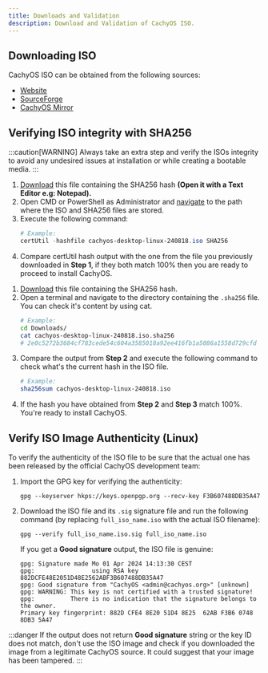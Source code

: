```yaml
---
title: Downloads and Validation
description: Download and Validation of CachyOS ISO.
---
```



## Downloading ISO

CachyOS ISO can be obtained from the following sources:

*   [Website](<https://cachyos.org/download>)
*   [SourceForge](<https://sourceforge.net/projects/cachyos-arch/files/>)
*   [CachyOS Mirror](<https://mirror.cachyos.org/ISO/>)

## Verifying ISO integrity with SHA256

:::caution[WARNING]
Always take an extra step and verify the ISOs integrity to avoid any undesired issues at installation or while creating a bootable media.
:::

<Tabs>

<TabItem label='From Windows'>

<Steps>

1. [Download](<https://iso.cachyos.org/desktop/240818/cachyos-desktop-linux-240818.iso.sha256>) this file containing the SHA256 hash **(Open it with a Text Editor e.g: Notepad).**
2. Open CMD or PowerShell as Administrator and [navigate](<https://www.wikihow.com/Change-Directories-in-Command-Prompt>) to the path where the ISO and SHA256 files are stored.
3. Execute the following command:
   ```powershell
   # Example:
   certUtil -hashfile cachyos-desktop-linux-240818.iso SHA256
   ```
4. Compare certUtil hash output with the one from the file you previously downloaded in **Step 1**, if they both match 100% then you are ready to proceed to install CachyOS.

</Steps>

</TabItem>

<TabItem label='From any Linux Distribution'>

<Steps>

1. [Download](<https://iso.cachyos.org/desktop/240818/cachyos-desktop-linux-240818.iso.sha256>) this file containing the SHA256 hash.
2. Open a terminal and navigate to the directory containing the `.sha256` file. You can check it's content by using cat.
   ```sh
   # Example:
   cd Downloads/
   cat cachyos-desktop-linux-240818.iso.sha256
   # 2e0c5272b3684cf783cede54c604a3585018a92ee416fb1a5086a1558d729cfd
   ```
3. Compare the output from **Step 2** and execute the following command to check what's the current hash in the ISO file.
   ```sh
   # Example:
   sha256sum cachyos-desktop-linux-240818.iso
   ```
4. If the hash you have obtained from **Step 2** and **Step 3** match 100%. You're ready to install CachyOS.

</Steps>

</TabItem>

</Tabs>

## Verify ISO Image Authenticity (Linux)

To verify the authenticity of the ISO file to be sure that the actual one has been released by the official CachyOS development team:

<Steps>

1. Import the GPG key for verifying the authenticity:

   ```shell
   gpg --keyserver hkps://keys.openpgp.org --recv-key F3B607488DB35A47
   ```

2. Download the ISO file and its `.sig` signature file and run the following command (by replacing `full_iso_name.iso` with the actual ISO filename):
   ```shell
   gpg --verify full_iso_name.iso.sig full_iso_name.iso
   ```

   If you get a **Good signature** output, the ISO file is genuine:
   ```
   gpg: Signature made Mo 01 Apr 2024 14:13:30 CEST
   gpg:                using RSA key 882DCFE48E2051D48E2562ABF3B607488DB35A47
   gpg: Good signature from "CachyOS <admin@cachyos.org>" [unknown]
   gpg: WARNING: This key is not certified with a trusted signature!
   gpg:          There is no indication that the signature belongs to the owner.
   Primary key fingerprint: 882D CFE4 8E20 51D4 8E25  62AB F3B6 0748 8DB3 5A47
   ```

</Steps>

:::danger
If the output does not return **Good signature** string or the key ID does not match, don't use the ISO image and check if you downloaded the image from a legitimate CachyOS source. It could suggest that your image has been tampered.
:::
